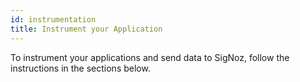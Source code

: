 ```yaml
---
id: instrumentation
title: Instrument your Application
---
```


To instrument your applications and send data to SigNoz, follow the instructions in the sections below.

<DocCardContainer>

<DocCard
    title="📄️ Python"
    description="Send events from you Python application to SigNoz."
    href="/docs/instrumentation/python"
/>

<DocCard
    title="📄️ Java"
    description="Send events from you Java application to SigNoz."
    href="/docs/instrumentation/java"
/>

<DocCard
    title="📄️ Javascript"
    description="Send events from you Javascript application to SigNoz."
    href="/docs/instrumentation/javascript"
/>

<DocCard
    title="📄️ Golang (Go)"
    description="Send events from you Golang (Go) application to SigNoz."
    href="/docs/instrumentation/golang"
/>

<DocCard
    title="📄️ PHP"
    description="Send events from you PHP application to SigNoz."
    href="/docs/instrumentation/php"
/>

<DocCard
    title="📄️ .NET"
    description="Send events from you .NET application to SigNoz."
    href="/docs/instrumentation/dotnet"
/>

<DocCard
    title="📄️ Ruby on Rails"
    description="Send events from you Ruby on Rails application to SigNoz."
    href="/docs/instrumentation/ruby-on-rails"
/>

<DocCard
    title="📄️ Elixir"
    description="Send events from you Elixir application to SigNoz."
    href="/docs/instrumentation/elixir"
/>

<DocCard
    title="📄️ Rust"
    description="Send events from you Rust application to SigNoz."
    href="/docs/instrumentation/rust"
/>

<DocCard
    title="📄️ Swift"
    description="Send events from you Swift application to SigNoz."
    href="/docs/instrumentation/swift"
/>

</DocCardContainer>